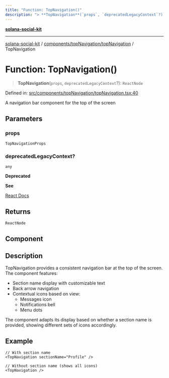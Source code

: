```yaml
---
title: "Function: TopNavigation()"
description: "> **TopNavigation**(`props`, `deprecatedLegacyContext`?): `ReactNode`"
---
```


[**solana-social-kit**](../../../../README.mdx)

***

[solana-social-kit](../../../../README.mdx) / [components/topNavigation/topNavigation](../README.mdx) / TopNavigation

# Function: TopNavigation()

> **TopNavigation**(`props`, `deprecatedLegacyContext`?): `ReactNode`

Defined in: [src/components/topNavigation/topNavigation.tsx:40](https://github.com/SendArcade/solana-app-kit/blob/bd4b3556b8f469c27ebb06f4df65b3a36b43ba3b/src/components/topNavigation/topNavigation.tsx#L40)

A navigation bar component for the top of the screen

## Parameters

### props

`TopNavigationProps`

### deprecatedLegacyContext?

`any`

**Deprecated**

**See**

[React Docs](https://legacy.reactjs.org/docs/legacy-context.html#referencing-context-in-lifecycle-methods)

## Returns

`ReactNode`

## Component

## Description

TopNavigation provides a consistent navigation bar at the top of the screen.
The component features:
- Section name display with customizable text
- Back arrow navigation
- Contextual icons based on view:
  - Messages icon
  - Notifications bell
  - Menu dots

The component adapts its display based on whether a section name is provided,
showing different sets of icons accordingly.

## Example

```tsx
// With section name
<TopNavigation sectionName="Profile" />

// Without section name (shows all icons)
<TopNavigation />
```
